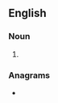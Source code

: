 ==English==

===Noun===
{{head|en|noun form}}

# {{plural of|en|libeler}}

===Anagrams===
* {{anagrams|en|a=beeillrs|brellies}}